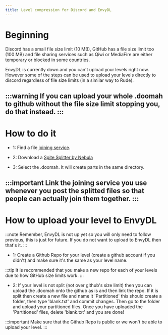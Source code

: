 ```yaml
---
title: Level compression for Discord and EnvyDL
---
```


# Beginning

Discord has a small file size limit (10 MB), GitHub has a file size limit too (100 MB) and file sharing services such as Qiwi or MediaFire are either temporary or blocked in some countries.

EnvyDL is currently down and you can't upload your levels right now. However some of the steps can be used to upload your levels directly to discord regardless of file size limits (in a similar way to Rude).

:::warning
If you can upload your whole .doomah to github without the file size limit stopping you, do that instead.
:::
---

# How to do it

* 1: Find a file [joining service](https://pinetools.com/join-files).

* 2: Download a [Spite Splitter by Nebula](https://github.com/SatisfiedBucket/SpiteSplitter/releases/tag/V1.0)

* 3: Select the .doomah. It will create parts in the same directory.


:::important
Link the joining service you use whenever you post the splitted files so that people can actually join them together.
:::
---

# How to upload your level to EnvyDL

:::note
Remember, EnvyDL is not up yet so you will only need to follow previous, this is just for future. If you do not want to upload to EnvyDL then that's it.
:::

* 1: Create a Github Repo for your level (create a github account if you didn't) and make sure it's the same as your level name.

:::tip
It is recommended that you make a new repo for each of your levels due to how GitHub size limits work.
:::

* 2: If your level is not split (not over github's size limit) then you can upload the .doomah onto the github as is and then link the repo. If it is split then create a new file and name it 'Partitioned' this should create a folder, then type 'blank.txt' and commit changes. Then go to the folder and upload your partitioned files. Once you have uploaded the 'Partitioned' files, delete 'blank.txt' and you are done!

:::important
Make sure that the Github Repo is public or we won't be able to upload your level.
:::